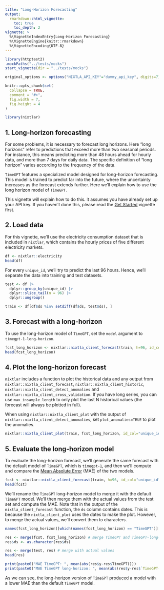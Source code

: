 ```yaml
---
title: "Long-Horizon Forecasting"
output: 
  rmarkdown::html_vignette:
    toc: true 
    toc_depth: 2
vignette: >
  %\VignetteIndexEntry{Long-Horizon Forecasting}
  %\VignetteEngine{knitr::rmarkdown}
  %\VignetteEncoding{UTF-8}
---
```

```r
library(httptest2)
.mockPaths("../tests/mocks")
start_vignette(dir = "../tests/mocks")

original_options <- options("NIXTLA_API_KEY"="dummy_api_key", digits=7)

knitr::opts_chunk$set(
  collapse = TRUE,
  comment = "#>", 
  fig.width = 7, 
  fig.height = 4
)
```

```r
library(nixtlar)
```

## 1. Long-horizon forecasting 

For some problems, it is necessary to forecast long horizons. Here "long horizons" refer to predictions that exceed more than two seasonal periods. For instance, this means predicting more than 48 hours ahead for hourly data, and more than 7 days for daily data. The specific definition of "long horizon" varies according to the frequency of the data.

`TimeGPT` features a specialized model designed for long-horizon forecasting. This model is trained to predict far into the future, where the uncertainty increases as the forecast extends further. Here we'll explain how to use the long horizon model of `TimeGPT`. 

This vignette will explain how to do this. It assumes you have already set up your API key. If you haven't done this, please read the [Get Started](https://nixtla.github.io/nixtlar/articles/anomaly-detection.html) vignette first. 

## 2. Load data 

For this vignette, we'll use the electricity consumption dataset that is included in `nixtlar`, which contains the hourly prices of five different electricity markets. 

```r
df <- nixtlar::electricity
head(df)
```

For every `unique_id`, we'll try to predict the last 96 hours. Hence, we'll separate the data into training and test datasets. 

```r
test <- df |> 
  dplyr::group_by(unique_id) |> 
  dplyr::slice_tail(n = 96) |> 
  dplyr::ungroup() 

train <- df[df$ds %in% setdiff(df$ds, test$ds), ]
```

## 3. Forecast with a long-horizon 

To use the long-horizon model of `TimeGPT`, set the `model` argument to `timegpt-1-long-horizon`. 

```r
fcst_long_horizon <- nixtlar::nixtla_client_forecast(train, h=96, id_col="unique_id", model="timegpt-1-long-horizon")
head(fcst_long_horizon)
```

## 4. Plot the long-horizon forecast

`nixtlar` includes a function to plot the historical data and any output from `nixtlar::nixtla_client_forecast`, `nixtlar::nixtla_client_historic`, `nixtlar::nixtla_client_detect_anomalies` and `nixtlar::nixtla_client_cross_validation`. If you have long series, you can use `max_insample_length` to only plot the last N historical values (the forecast will always be plotted in full). 

When using `nixtlar::nixtla_client_plot` with the output of `nixtlar::nixtla_client_detect_anomalies`, set `plot_anomalies=TRUE` to plot the anomalies. 

```r
nixtlar::nixtla_client_plot(train, fcst_long_horizon, id_col="unique_id", max_insample_length = 200)
```

## 5. Evaluate the long-horizon model 

To evaluate the long-horizon forecast, we'll generate the same forecast with the default model of `TimeGPT`, which is `timegpt-1`, and then we'll compute and compare the [Mean Absolute Error](https://en.wikipedia.org/wiki/Mean_absolute_error) (MAE) of the two models. 

```r
fcst <- nixtlar::nixtla_client_forecast(train, h=96, id_col="unique_id")
head(fcst)
```

We'll rename the `TimeGPT` long-horizon model to merge it with the default `TimeGPT` model. We'll then merge them with the actual values from the test set and compute the MAE. Note that in the output of the `nixtla_client_forecast` function, the `ds` column contains dates. This is because the `nixtla_client_plot` uses the dates to make the plot. However, to merge the actual values, we'll convert them to characters. 

```r
names(fcst_long_horizon)[which(names(fcst_long_horizon) == "TimeGPT")] <- "TimeGPT-long-horizon"

res <- merge(fcst, fcst_long_horizon) # merge TimeGPT and TimeGPT-long-horizon
res$ds <- as.character(res$ds)

res <- merge(test, res) # merge with actual values
head(res)
```

```r
print(paste0("MAE TimeGPT: ", mean(abs(res$y-res$TimeGPT))))
print(paste0("MAE TimeGPT long-horizon: ", mean(abs(res$y-res$`TimeGPT-long-horizon`))))
```

As we can see, the long-horizon version of `TimeGPT` produced a model with a lower MAE than the default `TimeGPT` model. 
